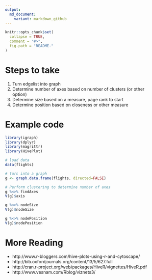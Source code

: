 ```yaml
---
output:
  md_document:
    variant: markdown_github
---
```


<!-- README.md is generated from README.Rmd. Please edit that file -->

```r
knitr::opts_chunk$set(
  collapse = TRUE,
  comment = "#>",
  fig.path = "README-"
)
```

# Steps to take

1. Turn edgelist into graph
1. Determine number of axes based on number of clusters (or other option)
1. Determine size based on a measure, page rank to start
1. Determine position based on closeness or other measure

# Example code

```r
library(igraph)
library(dplyr)
library(magrittr)
library(HivePlot)
```

```r
# load data
data(flights)
```

```r
# turn into a graph
g <- graph.data.frame(flights, directed=FALSE)
```

```r
# Perform clustering to determine number of axes
g %<>% findAxes
V(g)$axis
```

```r
g %<>% nodeSize
V(g)$nodeSize
```

```r
g %<>% nodePosition
V(g)$nodePosition
```

# More Reading
- http://www.r-bloggers.com/hive-plots-using-r-and-cytoscape/
- http://bib.oxfordjournals.org/content/13/5/627.full
- http://cran.r-project.org/web/packages/HiveR/vignettes/HiveR.pdf
- http://www.vesnam.com/Rblog/viznets3/